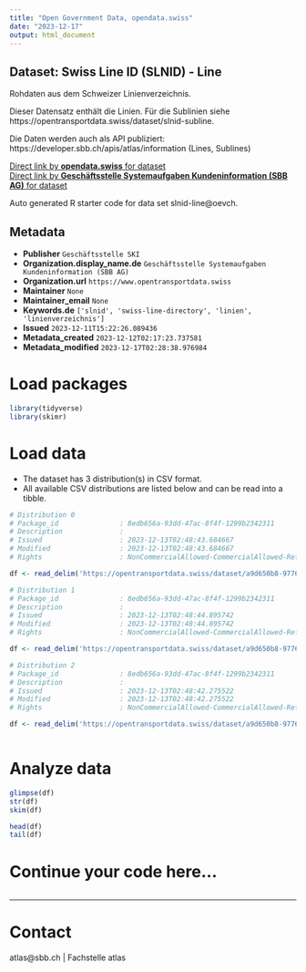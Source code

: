 ```yaml
---
title: "Open Government Data, opendata.swiss"
date: "2023-12-17"
output: html_document
---
```


## Dataset: Swiss Line ID (SLNID) - Line

Rohdaten aus dem Schweizer Linienverzeichnis. 

Dieser Datensatz enthält die Linien. Für die Sublinien siehe https://opentransportdata.swiss/dataset/slnid-subline. 

Die Daten werden auch als API publiziert: https://developer.sbb.ch/apis/atlas/information (Lines, Sublines)

[Direct link by **opendata.swiss** for dataset](https://opendata.swiss/de/dataset/swiss-line-directory-slnid-line)<br>
[Direct link by **Geschäftsstelle Systemaufgaben Kundeninformation (SBB AG)** for dataset](https://opentransportdata.swiss/dataset/slnid-line)

Auto generated R starter code for data set slnid-line@oevch.

## Metadata

- **Publisher** `Geschäftsstelle SKI`
- **Organization.display_name.de** `Geschäftsstelle Systemaufgaben Kundeninformation (SBB AG)`
- **Organization.url** `https://www.opentransportdata.swiss`
- **Maintainer** `None`
- **Maintainer_email** `None`
- **Keywords.de** `['slnid', 'swiss-line-directory', 'linien', 'linienverzeichnis']`
- **Issued** `2023-12-11T15:22:26.089436`
- **Metadata_created** `2023-12-12T02:17:23.737581`
- **Metadata_modified** `2023-12-17T02:28:38.976984`


# Load packages

```r

library(tidyverse)
library(skimr)

```

# Load data

-   The dataset has 3 distribution(s) in CSV format.
-   All available CSV distributions are listed below and can be read into a tibble.

```r

# Distribution 0
# Package_id               : 8edb656a-93dd-47ac-8f4f-1299b2342311
# Description              : 
# Issued                   : 2023-12-13T02:48:43.684667
# Modified                 : 2023-12-13T02:48:43.684667
# Rights                   : NonCommercialAllowed-CommercialAllowed-ReferenceRequired

df <- read_delim('https://opentransportdata.swiss/dataset/a9d650b8-9776-4194-8f59-4e8b1c6d71d4/resource/ddcd6d47-74f7-4720-9d10-7ed3d8383d1a/download/full_line_versions_2023-12-13.csv')

# Distribution 1
# Package_id               : 8edb656a-93dd-47ac-8f4f-1299b2342311
# Description              : 
# Issued                   : 2023-12-13T02:48:44.895742
# Modified                 : 2023-12-13T02:48:44.895742
# Rights                   : NonCommercialAllowed-CommercialAllowed-ReferenceRequired

df <- read_delim('https://opentransportdata.swiss/dataset/a9d650b8-9776-4194-8f59-4e8b1c6d71d4/resource/4e30f816-6ae0-445c-a893-e28586b95497/download/future_timetable_line_versions_2023-12-13.csv')

# Distribution 2
# Package_id               : 8edb656a-93dd-47ac-8f4f-1299b2342311
# Description              : 
# Issued                   : 2023-12-13T02:48:42.275522
# Modified                 : 2023-12-13T02:48:42.275522
# Rights                   : NonCommercialAllowed-CommercialAllowed-ReferenceRequired

df <- read_delim('https://opentransportdata.swiss/dataset/a9d650b8-9776-4194-8f59-4e8b1c6d71d4/resource/93af2af8-24e9-4f6a-89eb-2babf5ffb8e7/download/actual_date_line_versions_2023-12-13.csv')



```

# Analyze data

```r

glimpse(df)
str(df)
skim(df)

head(df)
tail(df)

```

# Continue your code here...

```r

```

------------------------------------------------------------------------

# Contact

atlas@sbb.ch | Fachstelle atlas
